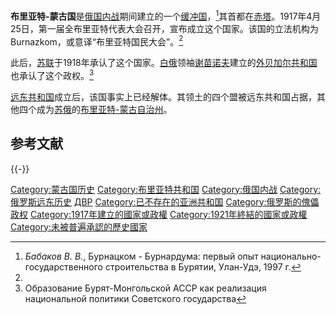 {{Infobox Former Country
|native_name = Буряад-Монгол Улас<br /> Государство Бурят-Монголия
|common_name = Gosudarstvo Buryat-Mongoliya 
|conventional_long_name = 布里亚特-蒙古国
|continent = 亚洲
|region = 中亚
|country = 俄罗斯<br />蒙古国
|government_type = [[共和国|共和国]]
|leader1      = 
|year_leader1 = 
|deputy1      =
|year_deputy1 =
|deputy2      =
|year_deputy2 =
|year_start = 1917年
|year_end = 1921年
|event_start = 独立
|date_start = 4月25日
|event_end = 解体
|p1 = 俄罗斯共和国
|flag_p1 = Flag of Russia.svg
|s1 =外贝加尔共和国
|flag_s1 =Bandera de Bakio.svg
|s2 =远东共和国
|flag_s2 =Flag of the Far Eastern Republic.svg
|s3 =俄罗斯苏维埃联邦社会主义共和国
|flag_s3 =Flag RSFSR 1918.svg
|image_flag =
|flag=
|flag_type = 
|image_coat = 
|image_map = Russia - Buryat Republic (2008-01).svg
|image_map_caption = 
|capital = [[赤塔|赤塔]]
|language = [[布里亚特语|布里亚特语]]
|national_motto =
|national_anthem =
|common_languages = [[布里亚特语|布里亚特语]]、[[蒙古语|蒙古语]]、[[俄语|俄语]]
|religion = [[藏传佛教|藏传佛教]]、[[东正教|东正教]]
|currency = [[卢布|卢布]]
|title_leader =
|title_deputy = 
|legislature =[[布里亚特|布里亚特]][[国民大会|国民大会]] 
|today  = {{flag|布里亚特共和国}}
}}
'''布里亚特-蒙古国'''是[[俄国内战|俄国内战]]期间建立的一个[[缓冲国|缓冲国]]，<ref name="#1">''Бабаков В. В.'', Бурнацком - Бурнардума: первый опыт национально-государственного строительства в Бурятии, Улан-Удэ, 1997 г.</ref>其首都在[[赤塔|赤塔]]。1917年4月25日，第一届全布里亚特代表大会召开，宣布成立这个国家。该国的立法机构为Burnazkom，或意译“布里亚特国民大会”。<ref name="#1"/>

此后，[[苏联|苏联]]于1918年承认了这个国家。[[俄国白军|白俄]]领袖[[格里戈里·米哈伊洛维奇·谢苗诺夫|谢苗诺夫]]建立的[[外贝加尔边疆区|外贝加尔共和国]]也承认了这个政权。<ref>Образование Бурят-Монгольской АССР как реализация национальной политики Советского государства</ref>

[[远东共和国|远东共和国]]成立后，该国事实上已经解体。其领土的四个盟被远东共和国占据，其他四个成为[[苏俄|苏俄]]的[[布里亚特苏维埃社会主义自治共和国|布里亚特-蒙古自治州]]。

== 参考文献 ==
{{Reflist}}

{{-}}
{{俄国革命国家}}
{{Russian Far East}}

{{Authority control}}

[[Category:蒙古国历史|Category:蒙古国历史]]
[[Category:布里亚特共和国|Category:布里亚特共和国]]
[[Category:俄国内战|Category:俄国内战]]
[[Category:俄罗斯远东历史|Category:俄罗斯远东历史]]
[[Category:苏联自治共和国|ДВР]]
[[Category:已不存在的亚洲共和国|Category:已不存在的亚洲共和国]]
[[Category:俄罗斯的傀儡政权|Category:俄罗斯的傀儡政权]]
[[Category:1917年建立的國家或政權|Category:1917年建立的國家或政權]]
[[Category:1921年終結的國家或政權|Category:1921年終結的國家或政權]]
[[Category:未被普遍承認的歷史國家|Category:未被普遍承認的歷史國家]]